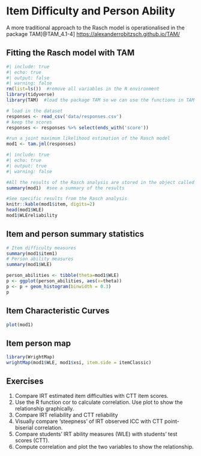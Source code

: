 # Item Difficulty and Person Ability

A more traditional approach to the Rasch model is operationalised in the package TAM[@TAM_4.1-4] <https://alexanderrobitzsch.github.io/TAM/>

## Fitting the Rasch model with TAM

```r
#| include: true
#| echo: true
#| output: false
#| warning: false
rm(list=ls())  #remove all variables in the R environment
library(tidyverse)
library(TAM)  #load the package TAM so we can use the functions in TAM

# load in the dataset
responses <- read_csv('data/responses.csv')
# keep the scores
responses <- responses %>% select(ends_with('score'))

#run a joint maximum likelihood estimation of the Rasch model
mod1 <- tam.jml(responses)
```

```r
#| include: true
#| echo: true
#| output: true
#| warning: false

#All the results of the Rasch analysis are stored in the object called "mod1"
summary(mod1)  #see a summary of the results

#See specific results from the Rasch analysis
knitr::kable(mod1$item, digits=2)
head(mod1$WLE)
mod1$WLEreliability
```

## Item and person summary statistics
```r
# Item difficulty measures
summary(mod1$item1)
# Person ability measures
summary(mod1$WLE)

person_abilities <- tibble(theta=mod1$WLE)
p <- ggplot(person_abilities, aes(x=theta))
p <- p + geom_histogram(binwidth = 0.3)
p

```

## Item Characteristic Curves
```r
plot(mod1)
```

## Item person map
```r
library(WrightMap)
wrightMap(mod1$WLE, mod1$xsi, item.side = itemClassic)

```


## Exercises
1. Compare IRT estimated item difficulties with CTT item scores.
2. Use the R function cor to calculate correlation. Use plot to show the relationship graphically.
3. Compare IRT reliability and CTT reliability
4. Visually compare ‘steepness’ of IRT observed ICC with CTT point-biserial correlation.
5. Compare students’ IRT ability measures (WLE) with students’ test scores (CTT).
6. Compute correlation and plot the two variables to show the relationship.
